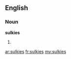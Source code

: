==English==
===Noun===
'''sulkies'''
# {{plural of|[[sulky]]}}

[[ar:sulkies]]
[[fr:sulkies]]
[[my:sulkies]]